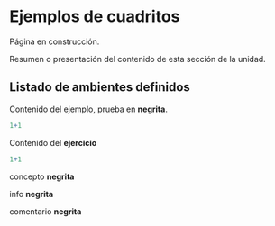 ```{=latex}
\thispagestyle{primerapagina}
```

# Ejemplos de cuadritos

::: {.en-construccion data-latex=""}
Página en construcción.
:::

::: {.presentacion-capitulo data-latex=""}
Resumen o presentación del contenido de esta sección de la unidad.
:::

## Listado de ambientes definidos

::: {.ejemplo data-latex=""}
Contenido del ejemplo, prueba en **negrita**.

```r
1+1
```
:::

::: {.ejercicio data-latex=""}
Contenido del **ejercicio** 
```r
1+1
```
:::


::: {.concepto data-latex=""}
concepto **negrita**
:::


::: {.info data-latex=""}
info **negrita**
:::


::: {.comentario data-latex=""}
comentario **negrita**
:::

